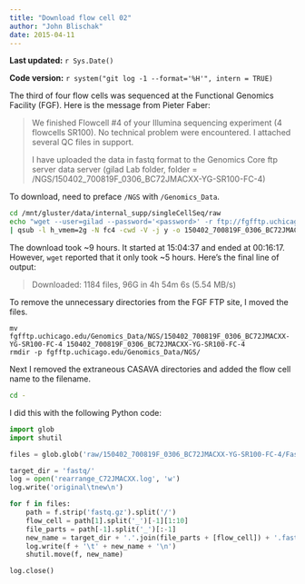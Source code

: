 ```yaml
---
title: "Download flow cell 02"
author: "John Blischak"
date: 2015-04-11
---
```


**Last updated:** `r Sys.Date()`

**Code version:** `r system("git log -1 --format='%H'", intern = TRUE)`

The third of four flow cells was sequenced at the Functional Genomics Facility (FGF).
Here is the message from Pieter Faber:

> We finished Flowcell #4 of your Illumina sequencing experiment (4 flowcells SR100). No technical problem were encountered. I attached several QC files in support.
>
> I have uploaded the data in fastq format to the Genomics Core ftp server data server (gilad Lab folder, folder =  /NGS/150402_700819F_0306_BC72JMACXX-YG-SR100-FC-4)

To download, need to preface `/NGS` with `/Genomics_Data`.

```bash
cd /mnt/gluster/data/internal_supp/singleCellSeq/raw
echo "wget --user=gilad --password='<password>' -r ftp://fgfftp.uchicago.edu/Genomics_Data/NGS/150402_700819F_0306_BC72JMACXX-YG-SR100-FC-4/" \
| qsub -l h_vmem=2g -N fc4 -cwd -V -j y -o 150402_700819F_0306_BC72JMACXX-YG-SR100-FC-4.log
```

The download took ~9 hours.
It started at 15:04:37 and ended at 00:16:17.
However, `wget` reported that it only took ~5 hours.
Here's the final line of output:

> Downloaded: 1184 files, 96G in 4h 54m 6s (5.54 MB/s)

To remove the unnecessary directories from the FGF FTP site, I moved the files.

```
mv fgfftp.uchicago.edu/Genomics_Data/NGS/150402_700819F_0306_BC72JMACXX-YG-SR100-FC-4 150402_700819F_0306_BC72JMACXX-YG-SR100-FC-4
rmdir -p fgfftp.uchicago.edu/Genomics_Data/NGS/
```

Next I removed the extraneous CASAVA directories and added the flow cell name to the filename.

```bash
cd -
```

I did this with the following Python code:

```python
import glob
import shutil

files = glob.glob('raw/150402_700819F_0306_BC72JMACXX-YG-SR100-FC-4/FastQ/Project_YG-SR100-4/Sample*/*fastq.gz')

target_dir = 'fastq/'
log = open('rearrange_C72JMACXX.log', 'w')
log.write('original\tnew\n')

for f in files:
    path = f.strip('fastq.gz').split('/')
    flow_cell = path[1].split('_')[-1][1:10]
    file_parts = path[-1].split('_')[:-1]
    new_name = target_dir + '.'.join(file_parts + [flow_cell]) + '.fastq.gz'
    log.write(f + '\t' + new_name + '\n')
    shutil.move(f, new_name)

log.close()
```
